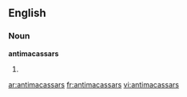 ==English==

===Noun===
'''antimacassars'''

# {{plural of|[[antimacassar]]}}

[[ar:antimacassars]]
[[fr:antimacassars]]
[[vi:antimacassars]]